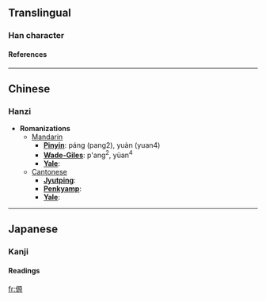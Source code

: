 ==Translingual==
===Han character===
{{Han char|rad=人|as=10|sn=12|four=|canj=人一竹火 (OMHF)}}
====References====
{{Han ref|kx=0112.200|dkj=00940|dj=0240.060|hdz=10202.050|uh=5086|ud=20614}}
----

==Chinese==
===Hanzi===


* '''Romanizations'''
** [[Mandarin]]
*** '''[[Pinyin]]''': páng (pang2), yuàn (yuan4)
*** '''[[Wade-Giles]]''': p'ang<sup>2</sup>, yüan<sup>4</sup>
*** '''[[Yale]]''': 
**[[Cantonese]]
***'''[[Jyutping]]''':
***'''[[Penkyamp]]''': 
***'''[[Yale]]''': 


----
==Japanese==
===Kanji===
{{ja-kanji|grade=|rs=人10}}
====Readings====
{{ja-readings|on=[[げん]] (gen), [[がん]] (gan), [[かん]] (kan)|kun=[[こざかしい]] (kozakashii)}}




[[fr:傆]]